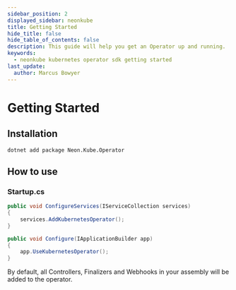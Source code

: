 ```yaml
---
sidebar_position: 2
displayed_sidebar: neonkube
title: Getting Started
hide_title: false
hide_table_of_contents: false
description: This guide will help you get an Operator up and running.
keywords:
  - neonkube kubernetes operator sdk getting started
last_update:
  author: Marcus Bowyer
---
```


# Getting Started


## Installation
```
dotnet add package Neon.Kube.Operator
```

## How to use

### Startup.cs
```csharp
public void ConfigureServices(IServiceCollection services)
{
    services.AddKubernetesOperator();
}

public void Configure(IApplicationBuilder app)
{
    app.UseKubernetesOperator();
}
```
By default, all Controllers, Finalizers and Webhooks in your assembly will be added to the operator.